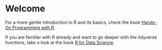 # Welcome {.unnumbered}

For a more gentle introduction to R and its basics, check the book 
[Hands-On Programming with R](https://jjallaire.github.io/hopr/).

If you are familiar with R already and want to go deeper with the tidyverse functions, take a look at the book 
[R for Data Science](https://r4ds.had.co.nz/).
